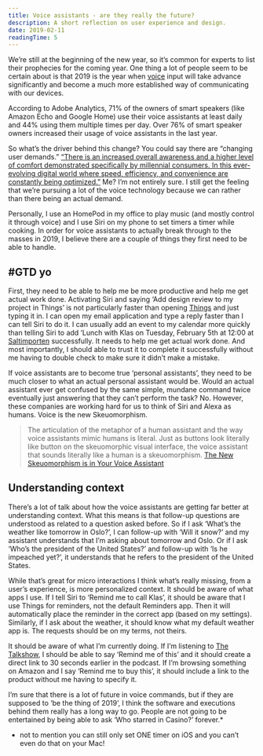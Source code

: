 ```yaml
---
title: Voice assistants - are they really the future?
description: A short reflection on user experience and design.
date: 2019-02-11
readingTime: 5
---
```


We’re still at the beginning of the new year, so it’s common for experts to list their prophecies for the coming year. One thing a lot of people seem to be certain about is that 2019 is the year when [voice](/voiceinput/) input will take advance significantly and become a much more established way of communicating with our devices.

According to Adobe Analytics, 71% of the owners of smart speakers (like Amazon Echo and Google Home) use their voice assistants at least daily and 44% using them multiple times per day. Over 76% of smart speaker owners increased their usage of voice assistants in the last year.

So what’s the driver behind this change? You could say there are “changing user demands.” [“There is an increased overall awareness and a higher level of comfort demonstrated specifically by millennial consumers. In this ever-evolving digital world where speed, efficiency, and convenience are constantly being optimized.”](https://clearbridgemobile.com/7-key-predictions-for-the-future-of-voice-assistants-and-ai/) Me? I’m not entirely sure. I still get the feeling that we’re pursuing a lot of the voice technology because we can rather than there being an actual demand.

Personally, I use an HomePod in my office to play music (and mostly control it through voice) and I use Siri on my phone to set timers a timer while cooking.  In order for voice assistants to actually break through to the masses in 2019, I believe there are a couple of things they first need to be able to handle.

## #GTD yo

First, they need to be able to help me be more productive and help me get actual work done. Activating Siri and saying ‘Add design review to my project in Things’ is not particularly faster than opening [Things](https://culturedcode.com/things/) and just typing it in. I can open my email application and type a reply faster than I can tell Siri to do it. I can usually add an event to my calendar more quickly than telling Siri to add ‘Lunch with Klas on Tuesday, February 5th at 12:00 at [Saltimporten](http://www.saltimporten.com) successfully. It needs to help me get actual work done. And most importantly, I should able to trust it to complete it successfully without me having to double check to make sure it didn’t make a mistake.

If voice assistants are to become true ‘personal assistants’, they need to be much closer to what an actual personal assistant would be. Would an actual assistant ever get confused by the same simple, mundane command twice eventually just answering that they can’t perform the task? No. However, these companies are working hard for us to think of Siri and Alexa as humans. Voice is the new Skeuomorphism.

>The articulation of the metaphor of a human assistant and the way voice assistants mimic humans is literal. Just as buttons look literally like button on the skeuomorphic visual interface, the voice assistant that sounds literally like a human is a skeuomorphism.
[The New Skeuomorphism is in Your Voice Assistant](https://uxdesign.cc/the-new-skeuomorphism-is-in-your-voice-assistant-3b14a6553a0e)

## Understanding context

There’s a lot of talk about how the voice assistants are getting far better at understanding context. What this means is that follow-up questions are understood as related to a question asked before. So if I ask ‘What’s the weather like tomorrow in Oslo?’, I can follow-up with ‘Will it snow?’ and my assistant understands that I’m asking about tomorrow and Oslo. Or if I ask ‘Who’s the president of the United States?’ and follow-up with ‘Is he impeached yet?’, it understands that he refers to the president of the United States.

While that’s great for micro interactions I think what’s really missing, from a user’s experience, is more personalized context. It should be aware of what apps I use. If I tell Siri to ‘Remind me to call Klas’, it should be aware that I use Things for reminders, not the default Reminders app. Then it will automatically place the reminder in the correct app (based on my settings). Similarly, if I ask about the weather, it should know what my default weather app is. The requests should be on my terms, not theirs.

It should be aware of what I’m currently doing. If I’m listening to [The Talkshow](https://daringfireball.net/thetalkshow/), I should be able to say ‘Remind me of this’ and it should create a direct link to 30 seconds earlier in the podcast. If I’m browsing something on Amazon and I say ‘Remind me to buy this’, it should include a link to the product without me having to specify it.

I’m sure that there is a lot of future in voice commands, but if they are supposed to ‘be the thing of 2019’, I think the software and executions behind them really has a long way to go. People are not going to be entertained by being able to ask ‘Who starred in Casino?’ forever.*

* not to mention you can still only set ONE timer on iOS and you can’t even do that on your Mac!